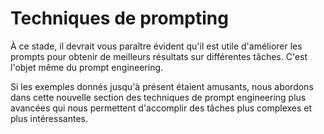 # Techniques de prompting

À ce stade, il devrait vous paraître évident qu'il est utile d'améliorer les prompts pour obtenir de meilleurs résultats sur différentes tâches. C'est l'objet même du prompt engineering.

Si les exemples donnés jusqu'à présent étaient amusants, nous abordons dans cette nouvelle section des techniques de prompt engineering plus avancées qui nous permettent d'accomplir des tâches plus complexes et plus intéressantes.
